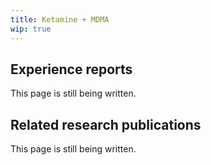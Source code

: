 ---
title: Ketamine + MDMA
wip: true
---

## Experience reports

This page is still being written.

## Related research publications

This page is still being written.

